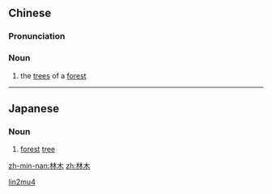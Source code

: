 ==Chinese==
{{zh-forms}}

===Pronunciation===
{{zh-pron
|m=línmù
|c=lam4 muk6
|mn=lîm-bo̍k
|cat=n
}}

===Noun===
{{zh-noun}}

# {{lb|zh|literary}} the [[trees]] of a [[forest]]

[[Category:Mandarin literary terms|lin2mu4]]

----

==Japanese==
{{ja-kanjitab|りん|ぼく|yomi=o}}

===Noun===
{{ja-noun|りんぼく}}

# [[forest]] [[tree]]

[[zh-min-nan:林木]]
[[zh:林木]]